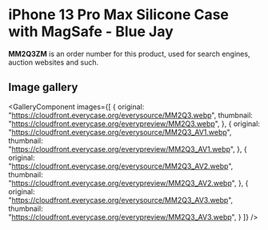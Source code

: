 
# iPhone 13 Pro Max Silicone Case with MagSafe - Blue Jay

<Callout type='info' emoji='👉🏻'>**MM2Q3ZM** is an order number for this product, used for search engines, auction websites and such.</Callout>

## Image gallery

<GalleryComponent
    images={[
      {
        original: "https://cloudfront.everycase.org/everysource/MM2Q3.webp",
        thumbnail: "https://cloudfront.everycase.org/everypreview/MM2Q3.webp",
      },
      {
        original: "https://cloudfront.everycase.org/everysource/MM2Q3_AV1.webp",
        thumbnail: "https://cloudfront.everycase.org/everypreview/MM2Q3_AV1.webp",
      },
      {
        original: "https://cloudfront.everycase.org/everysource/MM2Q3_AV2.webp",
        thumbnail: "https://cloudfront.everycase.org/everypreview/MM2Q3_AV2.webp",
      },
      {
        original: "https://cloudfront.everycase.org/everysource/MM2Q3_AV3.webp",
        thumbnail: "https://cloudfront.everycase.org/everypreview/MM2Q3_AV3.webp",
      }
    ]}
  />
